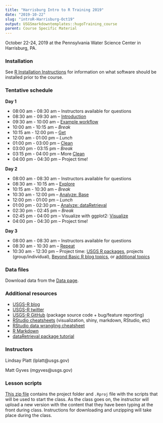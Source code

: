 ```yaml
---
title: "Harrisburg Intro to R Training 2019"
date: "2019-10-22"
slug: "introR-Harrisburg-Oct19"
output: USGSmarkdowntemplates::hugoTraining_course
parent: Course Specific Material
---
```


October 22-24, 2019 at the Pennsylvania Water Science Center in Harrisburg, PA.

### Installation

See [R Installation Instructions](/installr) for information on what software should be installed prior to the course. 

### Tentative schedule

**Day 1**

* 08:00 am - 08:30 am -- Instructors available for questions
* 08:30 am - 09:30 am -- [Introduction](/intro-curriculum/Introduction)
* 09:30 am - 10:00 am -- [Example workflow](/intro-curriculum/data/data_workflow.Rmd)
* 10:00 am - 10:15 am -- *Break*
* 10:15 am - 12:00 pm -- [Get](/intro-curriculum/Get)
* 12:00 am - 01:00 pm -- *Lunch*
* 01:00 pm - 03:00 pm -- [Clean](/intro-curriculum/Clean)
* 03:00 pm - 03:15 pm -- *Break*
* 03:15 pm - 04:00 pm -- More [Clean](/intro-curriculum/Clean)
* 04:00 pm - 04:30 pm -- Project time!

**Day 2**

* 08:00 am - 08:30 am -- Instructors available for questions
* 08:30 am - 10:15 am -- [Explore](/intro-curriculum/Explore)
* 10:15 am - 10:30 am -- *Break*
* 10:30 am - 12:00 pm -- [Analyze: Base](/intro-curriculum/Analyze)
* 12:00 pm - 01:00 pm -- *Lunch*
* 01:00 pm - 02:30 pm -- [Analyze: dataRetrieval](https://cran.r-project.org/web/packages/dataRetrieval/dataRetrieval.pdf) 
* 02:30 pm - 02:45 pm -- *Break*
* 02:45 pm - 04:00 pm -- Visualize with ggplot2: [Visualize](/intro-curriculum/ggplot2/)
* 04:00 pm - 04:30 pm -- Project time!

**Day 3**

* 08:00 am - 08:30 am -- Instructors available for questions
* 08:30 am - 10:30 am -- [Repeat](/intro-curriculum/Reproduce/)
* 10:30 am - 12:30 pm -- Project time: [USGS R packages](/intro-curriculum/USGS/), projects (group/individual), [Beyond Basic R blog topics](https://waterdata.usgs.gov/blog/tags/beyond-basic-r/), or [additional topics](/intro-curriculum/Additional/)

### Data files

Download data from the [Data page](/intro-curriculum/data/).

### Additional resources

* [USGS-R blog](https://waterdata.usgs.gov/blog/tags/r/)
* [USGS-R twitter](https://twitter.com/USGS_R)
* [USGS-R GitHub](https://github.com/USGS-R) (package source code + bug/feature reporting)
* [RStudio cheatsheets](https://www.rstudio.com/resources/cheatsheets/) (visualization, shiny, markdown, RStudio, etc)
* [RStudio data wrangling cheatsheet](https://www.rstudio.com/wp-content/uploads/2015/02/data-wrangling-cheatsheet.pdf)
* [R Markdown](http://rmarkdown.rstudio.com/lesson-1.html)
* [dataRetrieval package tutorial](https://owi.usgs.gov/R/dataRetrieval.html#1)

### Instructors

Lindsay Platt (lplatt@usgs.gov)

Matt Gyves (mgyves@usgs.gov)

### Lesson scripts

[This zip file](https://drive.google.com/open?id=1pGtg2DA7evCD0tQkeH-TdNWf1hKGhcQQ) contains the project folder and `.Rproj` file with the scripts that will be used to start the class. As the class goes on, the instructor will upload a new version with the content that they have been typing at the front during class. Instructions for downloading and unzipping will take place during the class.
